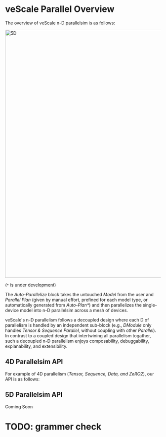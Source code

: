 # veScale Parallel Overview

The overview of veScale n-D parallelsim is as follows:

<img src="../../public/guide/parallel5d.png" alt="5D" width="800"/>

(`*` is under development)

The _Auto-Parallelize_ block takes the untouched _Model_ from the user and _Parallel Plan_ (given by manual effort, prefined for each model type, or automatically generated from _Auto-Plan*_) and then parallelizes the single-device model into n-D parallelsim across a mesh of devices. 

veScale's n-D parallelism follows a decoupled design where each D of parallelism is handled by an independent sub-block (e.g., _DModule_ only handles _Tensor & Sequence Parallel_, without coupling with other _Parallel_). 
In contrast to a coupled design that intertwining all parallelism togather, such a decoupled n-D parallelism enjoys composability, debuggability, explanability, and extensibility.

## 4D Parallelsim API

For example of 4D parallelism (_Tensor, Sequence, Data, and ZeRO2_), our API is as follows:

## 5D Parallelsim API

Coming Soon


# TODO: grammer check
